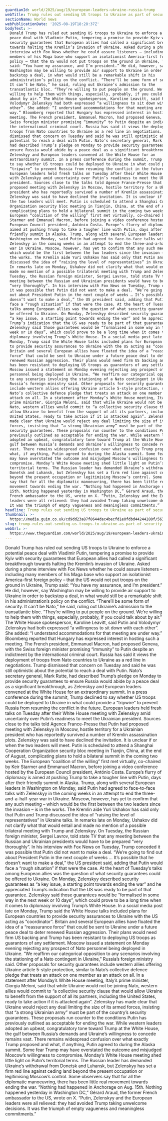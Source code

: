 ```yaml
---
guardianId: world/2025/aug/19/european-leaders-ukraine-russia-trump
webTitle: Trump rules out sending US troops to Ukraine as part of security guarantees
sectionName: World news
webPublicationDate: '2025-08-19T18:28:37Z'
bodyText: >-
  Donald Trump has ruled out sending US troops to Ukraine to enforce a potential
  peace deal with Vladimir Putin, tempering a promise to provide Kyiv with
  security guarantees that European allies had called a significant breakthrough
  towards halting the Kremlin’s invasion of Ukraine. Asked during a phone
  interview with Fox News whether he could assure listeners – including many
  members of his Maga base who support an isolationist America-first foreign
  policy – that the US would not put troops on the ground in Ukraine, Trump
  said: “You have my assurance, and I’m president.” He did, however, say
  Washington may be willing to provide air support to Ukraine in order to
  backstop a deal, in what would still be a remarkable shift in his
  administration’s policy on the conflict. “There’ll be some form of security.
  It can’t be Nato,” he said, ruling out Ukraine’s admission to the
  transatlantic bloc. “They’re willing to put people on the ground. We’re
  willing to help them with things, especially, probably, if you could talk
  about by air.” The White House spokesperson, Karoline Leavitt, said Putin and
  Volodymyr Zelenskyy had both expressed “a willingness to sit down with each
  other”. She added: “I understand accommodations for that meeting are under
  way.” Bloomberg reported that Hungary has expressed interest in hosting such a
  meeting. The French president, Emmanuel Macron, had proposed Geneva, with the
  Swiss foreign minister promising “immunity” to Putin despite an indictment by
  the international criminal court. Russia has said it views the deployment of
  troops from Nato countries to Ukraine as a red line in negotiations. Trump
  dismissed that concern on Tuesday and said he was still optimistic about the
  potential to reach a deal with Putin. Nato’s secretary general, Mark Rutte,
  had described Trump’s pledge on Monday to provide security guarantees to
  ensure Russia would abide by a peace deal as a significant breakthrough, as
  Zelenskyy and European leaders convened at the White House for an
  extraordinary summit. In a press conference during the summit, Trump declined
  to say whether US troops could be deployed to Ukraine in what could provide a
  “tripwire” to prevent Russia from resuming the conflict in the future.
  European leaders held fresh talks on Tuesday after their White House meeting
  with Zelenskyy amid uncertainty over Putin’s readiness to meet the Ukrainian
  president. Sources close to the talks told Agence France-Presse that Putin had
  proposed meeting with Zelenskyy in Moscow, hostile territory for a Ukrainian
  president who has reportedly survived a number of Kremlin assassination plots.
  Zelenskyy was said to have declined the invitation. It is unclear if or when
  the two leaders will meet. Putin is scheduled to attend a Shanghai Cooperation
  Organization security bloc meeting in Tianjin, China, at the end of August,
  complicating plans to hold a bilateral summit in the coming two weeks. The
  European “coalition of the willing” first met virtually, co-chaired by Keir
  Starmer and Emmanuel Macron, before joining a video conference hosted by the
  European Council president, António Costa. Europe’s flurry of diplomacy is
  aimed at pushing Trump to take a tougher line with Putin, days after their
  friendly summit in Alaska. Trump, along with several European leaders in
  Washington on Monday, said Putin had agreed to face-to-face talks with
  Zelenskyy in the coming weeks in an attempt to end the three-and-a-half-year
  war in Ukraine. Moscow, however, has yet to confirm that any such meeting –
  which would be the first between the two leaders since the invasion – is in
  the works. The Kremlin aide Yuri Ushakov has said only that Putin and Trump
  discussed the idea of “raising the level of representatives” in Ukraine talks.
  In remarks late on Monday, Ushakov did not clarify what that would entail and
  made no mention of a possible trilateral meeting with Trump and Zelenskyy. On
  Tuesday, the Russian foreign minister, Sergei Lavrov, told state TV that any
  meeting between the Russian and Ukrainian presidents would have to be prepared
  “very thoroughly”. In his interview with Fox News on Tuesday, Trump conceded
  it was possible that Putin did not want to make a deal. “We’re going to find
  out about President Putin in the next couple of weeks … It’s possible that he
  doesn’t want to make a deal,” the US president said, adding that Putin would
  face a “rough situation” if that were the case. At the heart of Tuesday’s
  talks among European allies was the question of what security guarantees could
  be offered to Ukraine. On Monday, Zelenskyy described security guarantees as
  “a key issue, a starting point towards ending the war” and he appreciated
  Trump’s indication that the US was ready to be part of that guarantee.
  Zelenskyy said those guarantees would be “formalised in some way in the next
  week or 10 days”, which could prove to be a long time when it comes to
  diplomacy involving Trump’s White House. In a social media post late on
  Monday, Trump said the White House talks included plans for European countries
  to provide security assurances to Ukraine with the US acting as “coordinator”.
  Britain and several European allies have floated the idea of a “reassurance
  force” that could be sent to Ukraine under a future peace deal to deter
  renewed Russian aggression. Their plans would need firm US backing and Trump
  has been resistant to deploying US troops as guarantors of any settlement.
  Moscow issued a statement on Monday evening rejecting any prospect of Nato
  personnel being deployed in Ukraine. “We reaffirm our categorical opposition
  to any scenarios involving the stationing of a Nato contingent in Ukraine,”
  Russia’s foreign ministry said. Other proposals for security guarantees
  include western allies offering Ukraine article 5-style protection, similar to
  Nato’s collective defence pledge that treats an attack on one member as an
  attack on all. In a statement after Monday’s White House meeting, Italy’s
  prime minister, Giorgia Meloni, said that while Ukraine would not be joining
  Nato, western allies would commit to “a collective security clause that would
  allow Ukraine to benefit from the support of all its partners, including the
  United States, ready to take action if it is attacked again”. Zelenskyy has
  made clear that Ukraine would reject any deal limiting the size of its armed
  forces, insisting that “a strong Ukrainian army” must be part of the country’s
  security guarantees. These proposals run counter to the conditions Putin has
  previously outlined as acceptable for ending the war. While western leaders
  adopted an upbeat, congratulatory tone toward Trump at the White House, the
  gulf between Russia’s demands and Ukraine’s willingness to concede remains
  vast. There remains widespread confusion over what exactly Trump proposed and
  what, if anything, Putin agreed to during the Alaska summit. Some fear Trump
  may have overstated the outcome and misjudged Moscow’s willingness to
  compromise. Monday’s White House meeting shed little light on Putin’s
  territorial terms. The Russian leader has demanded Ukraine’s withdrawal from
  Donetsk and Luhansk, but Zelenskyy has set a firm red line against ceding land
  beyond the present occupation or legitimising Moscow’s control. Some observers
  say that for all the diplomatic manoeuvring, there has been little real
  movement towards ending the war. “Nothing had happened in Anchorage on Aug.
  15th. Nothing happened yesterday in Washington DC,” Gérard Araud, the former
  French ambassador to the US, wrote on X. “Putin, Zelenskyy and the European
  leaders were all relieved: they had avoided Trump taking unwelcome decisions.
  It was the triumph of empty vagueness and meaningless commitments.”
headline: Trump rules out sending US troops to Ukraine as part of security guarantees
thumbnail: >-
  https://media.guim.co.uk/cd9dd23a87f8644dac4becfd1e0fdbd44244280f/563_0_4167_3333/500.jpg
slug: trump-rules-out-sending-us-troops-to-ukraine-as-part-of-security-guarantees
webUrl: >-
  https://www.theguardian.com/world/2025/aug/19/european-leaders-ukraine-russia-trump
---
```

Donald Trump has ruled out sending US troops to Ukraine to enforce a potential peace deal with Vladimir Putin, tempering a promise to provide Kyiv with security guarantees that European allies had called a significant breakthrough towards halting the Kremlin’s invasion of Ukraine. Asked during a phone interview with Fox News whether he could assure listeners – including many members of his Maga base who support an isolationist America-first foreign policy – that the US would not put troops on the ground in Ukraine, Trump said: “You have my assurance, and I’m president.” He did, however, say Washington may be willing to provide air support to Ukraine in order to backstop a deal, in what would still be a remarkable shift in his administration’s policy on the conflict. “There’ll be some form of security. It can’t be Nato,” he said, ruling out Ukraine’s admission to the transatlantic bloc. “They’re willing to put people on the ground. We’re willing to help them with things, especially, probably, if you could talk about by air.” The White House spokesperson, Karoline Leavitt, said Putin and Volodymyr Zelenskyy had both expressed “a willingness to sit down with each other”. She added: “I understand accommodations for that meeting are under way.” Bloomberg reported that Hungary has expressed interest in hosting such a meeting. The French president, Emmanuel Macron, had proposed Geneva, with the Swiss foreign minister promising “immunity” to Putin despite an indictment by the international criminal court. Russia has said it views the deployment of troops from Nato countries to Ukraine as a red line in negotiations. Trump dismissed that concern on Tuesday and said he was still optimistic about the potential to reach a deal with Putin. Nato’s secretary general, Mark Rutte, had described Trump’s pledge on Monday to provide security guarantees to ensure Russia would abide by a peace deal as a significant breakthrough, as Zelenskyy and European leaders convened at the White House for an extraordinary summit. In a press conference during the summit, Trump declined to say whether US troops could be deployed to Ukraine in what could provide a “tripwire” to prevent Russia from resuming the conflict in the future. European leaders held fresh talks on Tuesday after their White House meeting with Zelenskyy amid uncertainty over Putin’s readiness to meet the Ukrainian president. Sources close to the talks told Agence France-Presse that Putin had proposed meeting with Zelenskyy in Moscow, hostile territory for a Ukrainian president who has reportedly survived a number of Kremlin assassination plots. Zelenskyy was said to have declined the invitation. It is unclear if or when the two leaders will meet. Putin is scheduled to attend a Shanghai Cooperation Organization security bloc meeting in Tianjin, China, at the end of August, complicating plans to hold a bilateral summit in the coming two weeks. The European “coalition of the willing” first met virtually, co-chaired by Keir Starmer and Emmanuel Macron, before joining a video conference hosted by the European Council president, António Costa. Europe’s flurry of diplomacy is aimed at pushing Trump to take a tougher line with Putin, days after their friendly summit in Alaska. Trump, along with several European leaders in Washington on Monday, said Putin had agreed to face-to-face talks with Zelenskyy in the coming weeks in an attempt to end the three-and-a-half-year war in Ukraine. Moscow, however, has yet to confirm that any such meeting – which would be the first between the two leaders since the invasion – is in the works. The Kremlin aide Yuri Ushakov has said only that Putin and Trump discussed the idea of “raising the level of representatives” in Ukraine talks. In remarks late on Monday, Ushakov did not clarify what that would entail and made no mention of a possible trilateral meeting with Trump and Zelenskyy. On Tuesday, the Russian foreign minister, Sergei Lavrov, told state TV that any meeting between the Russian and Ukrainian presidents would have to be prepared “very thoroughly”. In his interview with Fox News on Tuesday, Trump conceded it was possible that Putin did not want to make a deal. “We’re going to find out about President Putin in the next couple of weeks … It’s possible that he doesn’t want to make a deal,” the US president said, adding that Putin would face a “rough situation” if that were the case. At the heart of Tuesday’s talks among European allies was the question of what security guarantees could be offered to Ukraine. On Monday, Zelenskyy described security guarantees as “a key issue, a starting point towards ending the war” and he appreciated Trump’s indication that the US was ready to be part of that guarantee. Zelenskyy said those guarantees would be “formalised in some way in the next week or 10 days”, which could prove to be a long time when it comes to diplomacy involving Trump’s White House. In a social media post late on Monday, Trump said the White House talks included plans for European countries to provide security assurances to Ukraine with the US acting as “coordinator”. Britain and several European allies have floated the idea of a “reassurance force” that could be sent to Ukraine under a future peace deal to deter renewed Russian aggression. Their plans would need firm US backing and Trump has been resistant to deploying US troops as guarantors of any settlement. Moscow issued a statement on Monday evening rejecting any prospect of Nato personnel being deployed in Ukraine. “We reaffirm our categorical opposition to any scenarios involving the stationing of a Nato contingent in Ukraine,” Russia’s foreign ministry said. Other proposals for security guarantees include western allies offering Ukraine article 5-style protection, similar to Nato’s collective defence pledge that treats an attack on one member as an attack on all. In a statement after Monday’s White House meeting, Italy’s prime minister, Giorgia Meloni, said that while Ukraine would not be joining Nato, western allies would commit to “a collective security clause that would allow Ukraine to benefit from the support of all its partners, including the United States, ready to take action if it is attacked again”. Zelenskyy has made clear that Ukraine would reject any deal limiting the size of its armed forces, insisting that “a strong Ukrainian army” must be part of the country’s security guarantees. These proposals run counter to the conditions Putin has previously outlined as acceptable for ending the war. While western leaders adopted an upbeat, congratulatory tone toward Trump at the White House, the gulf between Russia’s demands and Ukraine’s willingness to concede remains vast. There remains widespread confusion over what exactly Trump proposed and what, if anything, Putin agreed to during the Alaska summit. Some fear Trump may have overstated the outcome and misjudged Moscow’s willingness to compromise. Monday’s White House meeting shed little light on Putin’s territorial terms. The Russian leader has demanded Ukraine’s withdrawal from Donetsk and Luhansk, but Zelenskyy has set a firm red line against ceding land beyond the present occupation or legitimising Moscow’s control. Some observers say that for all the diplomatic manoeuvring, there has been little real movement towards ending the war. “Nothing had happened in Anchorage on Aug. 15th. Nothing happened yesterday in Washington DC,” Gérard Araud, the former French ambassador to the US, wrote on X. “Putin, Zelenskyy and the European leaders were all relieved: they had avoided Trump taking unwelcome decisions. It was the triumph of empty vagueness and meaningless commitments.”
